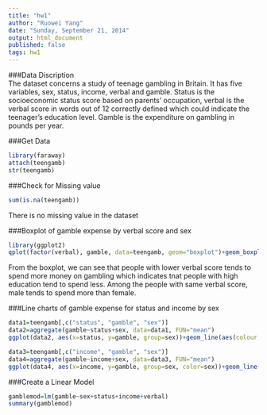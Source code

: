 ```yaml
---
title: "hw1"
author: "Ruowei Yang"
date: "Sunday, September 21, 2014"
output: html_document
published: false
tags: hw1
---
```

###Data Discription <br>
The dataset concerns a study of teenage gambling in Britain. It has five variables, sex, status, income, verbal and gamble. Status is the socioeconomic status score based on parents' occupation, verbal is the verbal score in words out of 12 correctly defined which could indicate the teenager's education level. Gamble is the expenditure on gambling in pounds per year.

###Get Data
```r
library(faraway)
attach(teengamb)
str(teengamb)
```

###Check for Missing value
```r
sum(is.na(teengamb))
```
There is no missing value in the dataset

###Boxplot of gamble expense by verbal score and sex
```r
library(ggplot2)
qplot(factor(verbal), gamble, data=teengamb, geom="boxplot")+geom_boxplot(aes(fill = factor(sex)))
```

From the boxplot, we can see that people with lower verbal score tends to spend more money on gambling which indicates tnat people with high education tend to spend less. Among the people with same verbal score, male tends to spend more than female.

###Line charts of gamble expense for status and income by sex
```r
data1=teengamb[,c("status", "gamble", "sex")]
data2=aggregate(gamble~status+sex, data=data1, FUN="mean")
ggplot(data2, aes(x=status, y=gamble, group=sex))+geom_line(aes(colour = sex))

data3=teengamb[,c("income", "gamble", "sex")]
data4=aggregate(gamble~income+sex, data=data3, FUN="mean")
ggplot(data4, aes(x=income, y=gamble, group=sex, color=sex))+geom_line()
```

###Create a Linear Model
```r
gamblemod=lm(gamble~sex+status+income+verbal)
summary(gamblemod)
```